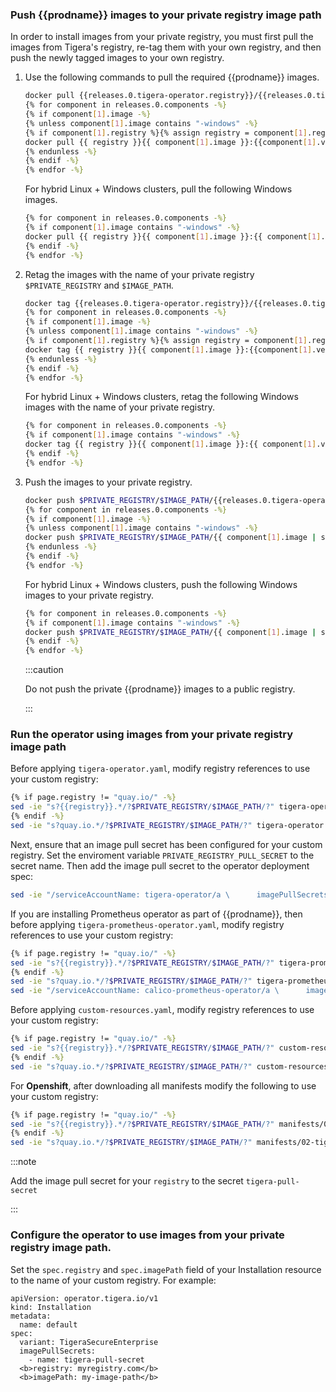 ### Push {{prodname}} images to your private registry image path

In order to install images from your private registry, you must first pull the images from Tigera's registry, re-tag them with your own registry, and then push the newly tagged images to your own registry.

1. Use the following commands to pull the required {{prodname}} images.

   ```bash
   docker pull {{releases.0.tigera-operator.registry}}/{{releases.0.tigera-operator.image}}:{{releases.0.tigera-operator.version}}
   {% for component in releases.0.components -%}
   {% if component[1].image -%}
   {% unless component[1].image contains "-windows" -%}
   {% if component[1].registry %}{% assign registry = component[1].registry | append: "/" %}{% else %}{% assign registry = page.registry -%} {% endif -%}
   docker pull {{ registry }}{{ component[1].image }}:{{component[1].version}}
   {% endunless -%}
   {% endif -%}
   {% endfor -%}
   ```

   For hybrid Linux + Windows clusters, pull the following Windows images.

   ```bash
   {% for component in releases.0.components -%}
   {% if component[1].image contains "-windows" -%}
   docker pull {{ registry }}{{ component[1].image }}:{{ component[1].version }}
   {% endif -%}
   {% endfor -%}
   ```

1. Retag the images with the name of your private registry `$PRIVATE_REGISTRY` and `$IMAGE_PATH`.

   ```bash
   docker tag {{releases.0.tigera-operator.registry}}/{{releases.0.tigera-operator.image}}:{{releases.0.tigera-operator.version}} $PRIVATE_REGISTRY/$IMAGE_PATH/{{releases.0.tigera-operator.image | split: "/" | last}}:{{releases.0.tigera-operator.version}}
   {% for component in releases.0.components -%}
   {% if component[1].image -%}
   {% unless component[1].image contains "-windows" -%}
   {% if component[1].registry %}{% assign registry = component[1].registry | append: "/" %}{% else %}{% assign registry = page.registry -%} {% endif -%}
   docker tag {{ registry }}{{ component[1].image }}:{{component[1].version}} $PRIVATE_REGISTRY/$IMAGE_PATH/{{ component[1].image | split: "/" | last }}:{{component[1].version}}
   {% endunless -%}
   {% endif -%}
   {% endfor -%}
   ```

   For hybrid Linux + Windows clusters, retag the following Windows images with the name of your private registry.

   ```bash
   {% for component in releases.0.components -%}
   {% if component[1].image contains "-windows" -%}
   docker tag {{ registry }}{{ component[1].image }}:{{ component[1].version }} $PRIVATE_REGISTRY/$IMAGE_PATH/{{ component[1].image | split: "/" | last }}:{{ component[1].version }}
   {% endif -%}
   {% endfor -%}
   ```

1. Push the images to your private registry.

   ```bash
   docker push $PRIVATE_REGISTRY/$IMAGE_PATH/{{releases.0.tigera-operator.image | split: "/" | last}}:{{releases.0.tigera-operator.version}}
   {% for component in releases.0.components -%}
   {% if component[1].image -%}
   {% unless component[1].image contains "-windows" -%}
   docker push $PRIVATE_REGISTRY/$IMAGE_PATH/{{ component[1].image | split: "/" | last}}:{{component[1].version}}
   {% endunless -%}
   {% endif -%}
   {% endfor -%}
   ```

   For hybrid Linux + Windows clusters, push the following Windows images to your private registry.

   ```bash
   {% for component in releases.0.components -%}
   {% if component[1].image contains "-windows" -%}
   docker push $PRIVATE_REGISTRY/$IMAGE_PATH/{{ component[1].image | split: "/" | last}}:{{component[1].version}}
   {% endif -%}
   {% endfor -%}
   ```

   :::caution

   Do not push the private {{prodname}} images to a public registry.

   :::

### Run the operator using images from your private registry image path

Before applying `tigera-operator.yaml`, modify registry references to use your custom registry:

```bash
{% if page.registry != "quay.io/" -%}
sed -ie "s?{{registry}}.*/?$PRIVATE_REGISTRY/$IMAGE_PATH/?" tigera-operator.yaml
{% endif -%}
sed -ie "s?quay.io.*/?$PRIVATE_REGISTRY/$IMAGE_PATH/?" tigera-operator.yaml
```

<!-- The second 'sed' should be removed once operator launches Prometheus & Alertmanager -->

Next, ensure that an image pull secret has been configured for your custom registry. Set the enviroment variable `PRIVATE_REGISTRY_PULL_SECRET` to the secret name.
Then add the image pull secret to the operator deployment spec:

```bash
sed -ie "/serviceAccountName: tigera-operator/a \      imagePullSecrets:\n\      - name: $PRIVATE_REGISTRY_PULL_SECRET"  tigera-operator.yaml
```

If you are installing Prometheus operator as part of {{prodname}}, then before applying `tigera-prometheus-operator.yaml`, modify registry references to use your custom registry:

```bash
{% if page.registry != "quay.io/" -%}
sed -ie "s?{{registry}}.*/?$PRIVATE_REGISTRY/$IMAGE_PATH/?" tigera-prometheus-operator.yaml
{% endif -%}
sed -ie "s?quay.io.*/?$PRIVATE_REGISTRY/$IMAGE_PATH/?" tigera-prometheus-operator.yaml
sed -ie "/serviceAccountName: calico-prometheus-operator/a \      imagePullSecrets:\n\      - name: $PRIVATE_REGISTRY_PULL_SECRET"  tigera-prometheus-operator.yaml
```

<!-- The second 'sed' should be removed once operator launches Prometheus & Alertmanager -->

Before applying `custom-resources.yaml`, modify registry references to use your custom registry:

```bash
{% if page.registry != "quay.io/" -%}
sed -ie "s?{{registry}}.*/?$PRIVATE_REGISTRY/$IMAGE_PATH/?" custom-resources.yaml
{% endif -%}
sed -ie "s?quay.io.*/?$PRIVATE_REGISTRY/$IMAGE_PATH/?" custom-resources.yaml
```

<!-- The second 'sed' should be removed once operator launches Prometheus & Alertmanager -->

For <b>Openshift</b>, after downloading all manifests modify the following to use your custom registry:

```bash
{% if page.registry != "quay.io/" -%}
sed -ie "s?{{registry}}.*/?$PRIVATE_REGISTRY/$IMAGE_PATH/?" manifests/02-tigera-operator.yaml
{% endif -%}
sed -ie "s?quay.io.*/?$PRIVATE_REGISTRY/$IMAGE_PATH/?" manifests/02-tigera-operator.yaml
```

:::note

Add the image pull secret for your `registry` to the secret `tigera-pull-secret`

:::

### Configure the operator to use images from your private registry image path.

Set the `spec.registry` and `spec.imagePath` field of your Installation resource to the name of your custom registry. For example:

```
apiVersion: operator.tigera.io/v1
kind: Installation
metadata:
  name: default
spec:
  variant: TigeraSecureEnterprise
  imagePullSecrets:
    - name: tigera-pull-secret
  <b>registry: myregistry.com</b>
  <b>imagePath: my-image-path</b>
```
